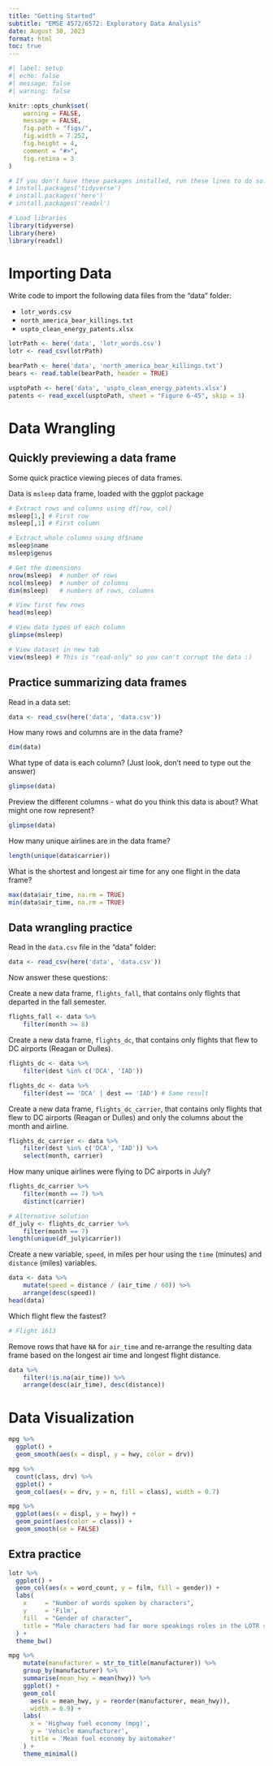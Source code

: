 ```yaml
---
title: "Getting Started"
subtitle: "EMSE 4572/6572: Exploratory Data Analysis"
date: August 30, 2023
format: html
toc: true
---
```


```r
#| label: setup
#| echo: false
#| message: false
#| warning: false

knitr::opts_chunk$set(
    warning = FALSE,
    message = FALSE,
    fig.path = "figs/",
    fig.width = 7.252,
    fig.height = 4,
    comment = "#>",
    fig.retina = 3
)

# If you don't have these packages installed, run these lines to do so:
# install.packages('tidyverse')
# install.packages('here')
# install.packages('readxl')

# Load libraries
library(tidyverse)
library(here)
library(readxl)
```

# Importing Data

Write code to import the following data files from the "data" folder:

- `lotr_words.csv`
- `north_america_bear_killings.txt`
- `uspto_clean_energy_patents.xlsx`

```r
lotrPath <- here('data', 'lotr_words.csv')
lotr <- read_csv(lotrPath)

bearPath <- here('data', 'north_america_bear_killings.txt')
bears <- read.table(bearPath, header = TRUE)

usptoPath <- here('data', 'uspto_clean_energy_patents.xlsx')
patents <- read_excel(usptoPath, sheet = "Figure 6-45", skip = 3)
```


# Data Wrangling

## Quickly previewing a data frame

Some quick practice viewing pieces of data frames.

Data is `msleep` data frame, loaded with the ggplot package

```r
# Extract rows and columns using df[row, col]
msleep[1,] # First row
msleep[,1] # First column

# Extract whole columns using df$name
msleep$name
msleep$genus

# Get the dimensions
nrow(msleep)  # number of rows
ncol(msleep)  # number of columns
dim(msleep)   # numbers of rows, columns

# View first few rows
head(msleep)

# View data types of each column
glimpse(msleep)

# View dataset in new tab
view(msleep) # This is "read-only" so you can't corrupt the data :)
```

## Practice summarizing data frames

Read in a data set:

```r
data <- read_csv(here('data', 'data.csv'))
```

How many rows and columns are in the data frame?

```r
dim(data)
```

What type of data is each column? (Just look, don't need to type out the answer)

```r
glimpse(data)
```

Preview the different columns - what do you think this data is about? What might one row represent?

```r
glimpse(data)
```

How many unique airlines are in the data frame? 

```r
length(unique(data$carrier))
```

What is the shortest and longest air time for any one flight in the data frame?

```r
max(data$air_time, na.rm = TRUE)
min(data$air_time, na.rm = TRUE)
```

## Data wrangling practice

Read in the `data.csv` file in the "data" folder:

```r
data <- read_csv(here('data', 'data.csv'))
```

Now answer these questions:

Create a new data frame, `flights_fall`, that contains only flights that departed in the fall semester.

```r
flights_fall <- data %>% 
    filter(month >= 8)
```

Create a new data frame, `flights_dc`, that contains only flights that flew to DC airports (Reagan or Dulles).

```r
flights_dc <- data %>% 
    filter(dest %in% c('DCA', 'IAD'))

flights_dc <- data %>% 
    filter(dest == 'DCA' | dest == 'IAD') # Same result
```

Create a new data frame, `flights_dc_carrier`, that contains only flights that flew to DC airports (Reagan or Dulles) and only the columns about the month and airline.

```r
flights_dc_carrier <- data %>% 
    filter(dest %in% c('DCA', 'IAD')) %>% 
    select(month, carrier)
```

How many unique airlines were flying to DC airports in July?

```r
flights_dc_carrier %>% 
    filter(month == 7) %>% 
    distinct(carrier)

# Alternative solution
df_july <- flights_dc_carrier %>% 
    filter(month == 7) 
length(unique(df_july$carrier))
```

Create a new variable, `speed`, in miles per hour using the `time` (minutes) and `distance` (miles) variables. 

```r
data <- data %>% 
    mutate(speed = distance / (air_time / 60)) %>% 
    arrange(desc(speed))
head(data)
```

Which flight flew the fastest?

```r
# Flight 1613
```

Remove rows that have `NA` for `air_time` and re-arrange the resulting data frame based on the longest air time and longest flight distance.

```r
data %>% 
    filter(!is.na(air_time)) %>% 
    arrange(desc(air_time), desc(distance))
```

# Data Visualization

```r
mpg %>% 
  ggplot() +
  geom_smooth(aes(x = displ, y = hwy, color = drv))
```

```r
mpg %>% 
  count(class, drv) %>% 
  ggplot() +
  geom_col(aes(x = drv, y = n, fill = class), width = 0.7)
```

```r
mpg %>% 
  ggplot(aes(x = displ, y = hwy)) +
  geom_point(aes(color = class)) + 
  geom_smooth(se = FALSE)
```

## Extra practice 

```r
lotr %>%
  ggplot() +
  geom_col(aes(x = word_count, y = film, fill = gender)) +
  labs(
    x     = "Number of words spoken by characters",
    y     = 'Film',
    fill  = "Gender of character",
    title = "Male characters had far more speakings roles in the LOTR series films"
  ) +
  theme_bw()
```

```r
mpg %>%
    mutate(manufacturer = str_to_title(manufacturer)) %>%
    group_by(manufacturer) %>%
    summarise(mean_hwy = mean(hwy)) %>%
    ggplot() +
    geom_col(
      aes(x = mean_hwy, y = reorder(manufacturer, mean_hwy)), 
      width = 0.9) +
    labs(
      x = 'Highway fuel economy (mpg)',
      y = 'Vehicle manufacturer', 
      title = 'Mean fuel economy by automaker'
    ) + 
    theme_minimal()
```
